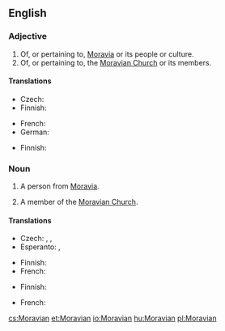 ==English==

===Adjective===
{{en-adj|-}}

# Of, or pertaining to, [[Moravia]] or its people or culture.
# Of, or pertaining to, the [[Moravian Church]] or its members.

====Translations====
{{trans-top|pertaining to Moravia}}
* Czech: {{t+|cs|moravský}}
* Finnish: {{t-|fi|määriläinen}}
{{trans-mid}}
* French: {{t+|fr|morave|m|f}}
* German: {{t-|de|mährisch}}
{{trans-bottom}}

{{trans-top|pertaining to the Moravian Church}}
* Finnish: {{t-|fi|herrnhutilainen}}
{{trans-mid}}
{{trans-bottom}}

===Noun===
{{en-noun}}

# {{context|historical}} A person from [[Moravia]].
# A member of the [[Moravian Church]].

====Translations====
{{trans-top|person from Moravia}}
* Czech: {{t+|cs|Moravan|m}}, {{t+|cs|Moravanka|f}}, {{t-|cs|Moravák|m}}
* Esperanto: {{t|eo|moraviano}} {{qualifier|man or woman}}, {{t|eo|moravianino}} {{qualifier|woman}}
{{trans-mid}}
* Finnish: {{t-|fi|määriläinen}}
* French: {{t+|fr|Morave|m|f}}
{{trans-bottom}}

{{trans-top|member of the Moravian Church}}
* Finnish: {{t-|fi|herrnhutilainen}}
{{trans-mid}}
* French: {{t+|fr|frère}} {{t+|fr|morave}}
{{trans-bottom}}

[[cs:Moravian]]
[[et:Moravian]]
[[io:Moravian]]
[[hu:Moravian]]
[[pl:Moravian]]